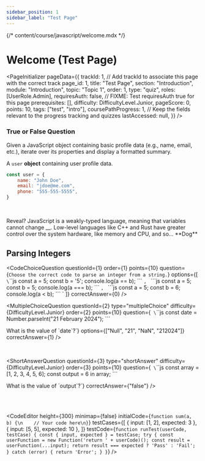 ```yaml
---
sidebar_position: 1
sidebar_label: "Test Page"
---
```

{/* content/course/javascript/welcome.mdx */}


# Welcome (Test Page)

<PageInitializer
    pageData={{
        trackId: 1, // Add trackId to associate this page with the correct track
        page_id: 1,
        title: "Test Page",
        section: "Introduction",
        module: "Introduction",
        topic: "Topic 1",
        order: 1,
        type: "quiz",
        roles: [UserRole.Admin],
        requiresAuth: false, // FIXME: Test requiresAuth true for this page
        prerequisites: [],
        difficulty: DifficultyLevel.Junior,
        pageScore: 0,
        points: 10,
        tags: ["test", "intro"],
        coursePathProgress: 1, // Keep the fields relevant to the progress tracking and quizzes
        lastAccessed: null,
    }}
/>


### True or False Question

Given a JavaScript object containing basic profile data (e.g., name, email, etc.), iterate over its properties and display a formatted summary.

A `user` <Blue>**object**</Blue> containing user profile data.

```JavaScript
const user = {
    name: "John Doe",
    email: "jdoe@me.com",
    phone: "555-555-5555",
}
```

<TrueFalseQuestion
    questionId={1}
    order={1}
    difficulty={DifficultyLevel.Junior}
    question="🤔 JavaScript is a strongly-typed language."
    correctAnswer={false}
    points={10}
/>
<br />

<Accordion1 title="Explanation">
    Reveal? JavaScript is a weakly-typed language, meaning that variables cannot
    change __. Low-level languages like C++ and Rust have greater control over
    the system hardware, like memory and CPU, and so... **Dog**
</Accordion1>

<br />

## Parsing Integers

<CodeChoiceQuestion
  questionId={1}
  order={1}
  points={10}
  question={`Choose the correct code to parse an integer from a string.`}
  options={[
    `
\`\`\`js
const a = 5;
const b = '5';
console.log(a == b);
\`\`\`
    `,
    `
\`\`\`js
const a = 5;
const b = 5;
console.log(a === b);
\`\`\`
    `,
    `
\`\`\`js
const a = 5;
const b = 6;
console.log(a < b);
\`\`\`
    `
  ]}
  correctAnswer={0}
/>

<MultipleChoiceQuestion
    questionId={2}
    type="multipleChoice"
    difficulty={DifficultyLevel.Junior}
    order={2}
    points={10}
    question={`
\`\`\`js
const date = Number.parseInt("21 February 2024");
\`\`\`

What is the value of \`date\`?`}
    options={["Null", "21", "NaN", "212024"]}
    correctAnswer={1}
/>

<br />

<ShortAnswerQuestion
  questionId={3}
  type="shortAnswer"
  difficulty={DifficultyLevel.Junior}
  order={3}
  points={10}
  question={`
\`\`\`js
const array = [1, 2, 3, 4, 5, 6];
const output = 6 in array;
\`\`\`

What is the value of \`output\`?`}
  correctAnswer={"false"} 
/>

<br />
<TestComponent />
<br />

<CodeEditor
    height={300}
    minimap={false}
    initialCode={`function sum(a, b) {\n    // Your code here\n}`}
    testCases={[
        { input: [1, 2], expected: 3 },
        { input: [5, 5], expected: 10 },
    ]}
    testCode={`function runTest(userCode, testCase) {
        const { input, expected } = testCase;
        try {
            const userFunction = new Function('return ' + userCode)();
            const result = userFunction(...input);
            return result === expected ? 'Pass' : 'Fail';
        } catch (error) {
            return 'Error';
        }
    }`}
/>
